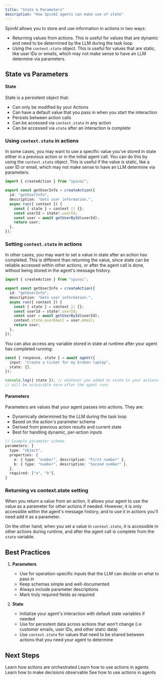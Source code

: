```yaml
---
title: "State & Parameters"
description: "How SpinAI agents can make use of state"
---
```


SpinAI allows you to store and use information in actions in two ways:

- Returning values from actions. This is useful for values that are dynamic and need to be determined by the LLM during the task loop.
- Using the `context.state` object. This is useful for values that are static, like user IDs or emails, which may not make sense to have an LLM determine via parameters.

## State vs Parameters

#### State

State is a persistent object that:

- Can only be modified by your Actions
- Can have a default value that you pass in when you start the interaction
- Persists between action calls
- Can be accessed via `context.state` in any action
- Can be accessed via `state` after an interaction is complete

### Using `context.state` in actions

In some cases, you may want to use a specific value you've stored in state either in a previous action or in the initial agent call. You can do this by using the `context.state` object. This is useful if the value is static, like a user ID or email, which may not make sense to have an LLM determine via parameters.

```typescript
import { createAction } from "spinai";

export const getUserInfo = createAction({
  id: "getUserInfo",
  description: "Gets user information.",
  async run({ context }) {
    const { state } = context || {};
    const userId = state?.userId;
    const user = await getUserById(userId);
    return user;
  },
});
```

### Setting `context.state` in actions

In other cases, you may want to set a value in state after an action has completed. This is different than returning the value, since state can be reliable accessed within other actions, or after the agent call is done, without being stored in the agent's message history.

```typescript
import { createAction } from "spinai";

export const getUserInfo = createAction({
  id: "getUserInfo",
  description: "Gets user information.",
  async run({ context }) {
    const { state } = context || {};
    const userId = state?.userId;
    const user = await getUserById(userId);
    context.state.userEmail = user.email;
    return user;
  },
});
```

You can also access any variable stored in state at runtime after your agent has completed running:

```typescript
const { response, state } = await agent({
  input: "Create a ticket for my broken laptop",
  state: {},
});

console.log({ state }); // whatever you added to state in your actions
// will be accessible here after the agent runs
```

#### Parameters

Parameters are values that your agent passes into actions. They are:

- Dynamically determined by the LLM during the task loop
- Based on the action's parameter schema
- Derived from previous action results and current state
- Best for handling dynamic, per-action inputs

```typescript
// Example parameter schema
parameters: {
  type: "object",
  properties: {
    a: { type: "number", description: "First number" },
    b: { type: "number", description: "Second number" },
  },
  required: ["a", "b"],
}
```

### Returning vs context.state setting

When you return a value from an action, it allows your agent to use the value as a parameter for other actions if needed. However, it is only accessible within the agent's message history, and to use it in actions you'll need add it as a parameter.

On the other hand, when you set a value in `context.state`, it is accessible in other actions during runtime, and after the agent call is complete from the `state` variable.

## Best Practices

1. **Parameters**

   - Use for operation-specific inputs that the LLM can decide on what to pass in
   - Keep schemas simple and well-documented
   - Always include parameter descriptions
   - Mark truly required fields as required

2. **State**
   - Initialize your agent's interaction with default state variables if needed
   - Use for persistent data across actions that won't change (i.e customer emails, user IDs, and other static data)
   - Use `context.state` for values that need to be shared between actions that you need your agent to determine

## Next Steps

<CardGroup>
  <Card title="Task Loop" icon="arrows-spin" href="/core-concepts/task-loop">
    Learn how actions are orchestrated
  </Card>
  <Card title="Actions" icon="puzzle-piece" href="/core-concepts/actions">
    Learn how to use actions in agents
  </Card>
  <Card title="Observability" icon="eye" href="/core-concepts/observability">
    Learn how to make decisions observable
  </Card>
  <Card title="Agents" icon="robot" href="/core-concepts/agents">
    See how to use actions in agents
  </Card>
</CardGroup>
